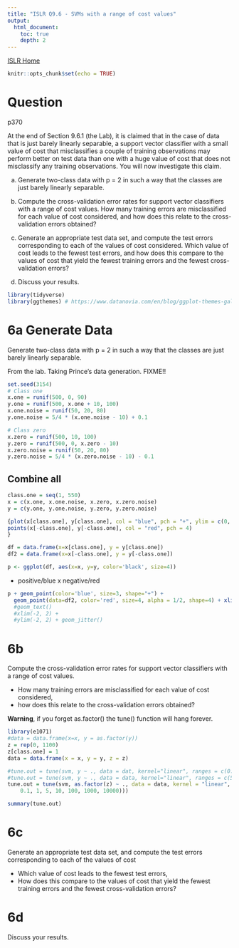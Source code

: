 ```yaml
---
title: "ISLR Q9.6 - SVMs with a range of cost values"
output:
  html_document:
    toc: true
    depth: 2      
---
```

[ISLR Home](../index.html)

```r
knitr::opts_chunk$set(echo = TRUE)
```

# Question

p370

At the end of Section 9.6.1 (the Lab), it is claimed that in the case of data that is just barely linearly separable, a support vector classifier with a small value of cost that misclassifies a couple of training observations may perform better on test data than one with a huge value of cost that does not misclassify any training observations. You will now investigate this claim.

(a) Generate two-class data with p = 2 in such a way that the classes are just barely linearly separable.

(b) Compute the cross-validation error rates for support vector classifiers with a range of cost values. How many training errors are misclassified for each value of cost considered, and how does this relate to the cross-validation errors obtained?

(c) Generate an appropriate test data set, and compute the test errors corresponding to each of the values of cost considered. Which value of cost leads to the fewest test errors, and how does this compare to the values of cost that yield the fewest training errors and the fewest cross-validation errors?

(d) Discuss your results.


```r
library(tidyverse)
library(ggthemes) # https://www.datanovia.com/en/blog/ggplot-themes-gallery/
```


# 6a Generate Data

Generate two-class data with p = 2 in such a way that the classes are just barely linearly separable.

From the lab.  Taking Prince's data generation. FIXME!!
```r
set.seed(3154)
# Class one
x.one = runif(500, 0, 90)
y.one = runif(500, x.one + 10, 100)
x.one.noise = runif(50, 20, 80)
y.one.noise = 5/4 * (x.one.noise - 10) + 0.1

# Class zero
x.zero = runif(500, 10, 100)
y.zero = runif(500, 0, x.zero - 10)
x.zero.noise = runif(50, 20, 80)
y.zero.noise = 5/4 * (x.zero.noise - 10) - 0.1
```

## Combine all
```r
class.one = seq(1, 550)
x = c(x.one, x.one.noise, x.zero, x.zero.noise)
y = c(y.one, y.one.noise, y.zero, y.zero.noise)

{plot(x[class.one], y[class.one], col = "blue", pch = "+", ylim = c(0, 100))
points(x[-class.one], y[-class.one], col = "red", pch = 4)
}
```

```r
df = data.frame(x=x[class.one], y = y[class.one])
df2 = data.frame(x=x[-class.one], y = y[-class.one])

p <- ggplot(df, aes(x=x, y=y, color='black', size=4))
```

+ positive/blue
x negative/red

```r
p + geom_point(color='blue', size=3, shape="+") +
  geom_point(data=df2, color='red', size=4, alpha = 1/2, shape=4) + xlim(0, 100)
  #geom_text()
  #xlim(-2, 2) + 
  #ylim(-2, 2) + geom_jitter()
```

# 6b

Compute the cross-validation error rates for support vector classifiers with a range of cost values.

- How many training errors are misclassified for each value of cost considered, 
- how does this relate to the cross-validation errors obtained?

**Warning**, if you forget as.factor() the tune() function will hang forever.

```r
library(e1071)
#data = data.frame(x=x, y = as.factor(y))
z = rep(0, 1100)
z[class.one] = 1
data = data.frame(x = x, y = y, z = z)

#tune.out = tune(svm, y ~ ., data = dat, kernel="linear", ranges = c(0.1, 1, 5, 100))
#tune.out = tune(svm, y ~ ., data = data, kernel="linear", ranges = c(5))
tune.out = tune(svm, as.factor(z) ~ ., data = data, kernel = "linear", ranges = list(cost = c(0.01, 
    0.1, 1, 5, 10, 100, 1000, 10000)))

summary(tune.out)
```


# 6c

Generate an appropriate test data set, and compute the test errors corresponding to each of the values of cost 

- Which value of cost leads to the fewest test errors, 
- How does this compare to the values of cost that yield the fewest training errors and the fewest cross-validation errors?


# 6d

Discuss your results.

